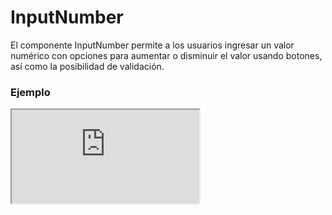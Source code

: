 # InputNumber

El componente InputNumber permite a los usuarios ingresar un valor numérico con opciones para aumentar o disminuir el valor usando botones, así como la posibilidad de validación.


### Ejemplo

<Iframe
  minHeightIframe="30dvh"
  src="https://fenextjs-component-storybook.vercel.app/iframe.html?args=&id=input-inputnumber--index&viewMode=story"
/>

### Importacion

Para importar el componente InputNumber, se puede hacer desde fenextjs

```tsx copy
import { InputNumber } from "fenextjs";
```

### Parametros

| Parametro              | Tipo                       | Requerido | Default   | Descripcion                                                             |
| ---------------------- | -------------------------- | --------- | --------- | ----------------------------------------------------------------------- |
| value                  | number \| ''               | no        | ''        | Valor actual del input. Puede ser un número o una cadena vacía.         |
| defaultValue           | number \| ''               | no        | ''        | Valor inicial del input.                                                |
| onChange               | (v: number \| '') =\> void | no        | undefined | Función que se ejecuta al cambiar el valor del input.                   |
| onChangeValidate       | (v: number \| '') =\> void | no        | undefined | Función que se ejecuta al perder el foco y después de validar el valor. |
| min                    | number                     | no        | undefined | Valor mínimo permitido para el input.                                   |
| max                    | number                     | no        | undefined | Valor máximo permitido para el input.                                   |
| useBtnIncreaseDecrease | boolean                    | no        | false     | Determina si se deben mostrar los botones de aumento/disminución.       |
| disabledScroll         | boolean                    | no        | false     | Deshabilita el desplazamiento del ratón en el input.                    |
| className              | string                     | no        | ''        | Clase CSS para el componente.                                           |

### Storybook

Para ver el storybook del componente lo puede hacer con este [link](https://fenextjs-component-storybook.vercel.app/?path=/story/input-inputnumber--index)

### Usos

- Uso básico del componente InputNumber

```tsx copy
<InputNumber onChange={(value) => console.log(value)} />
```

- Uso de InputNumber con validación

```tsx copy
<InputNumber onChangeValidate={(value) => console.log("Validated:", value)} />
```

- Uso de InputNumber con límites

```tsx copy
<InputNumber min={0} max={100} onChange={(value) => console.log(value)} />
```

- Uso de InputNumber con botones de aumento/disminución

```tsx copy
<InputNumber
  useBtnIncreaseDecrease={true}
  onChange={(value) => console.log(value)}
/>
```
